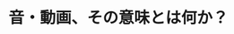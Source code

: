 ﻿---
title: "音・動画、その意味とは何か？"
category: "情報理工学院"
vol: "59"
interviewee: "古井・篠田 "
url: ""
tags: []
pdf: "59-3.pdf"
facephoto: ""
career: ""
preface: "音声や動画データの意味をコンピュータが認識し、分類できれば誰もが簡単に必要な情報にアクセスできるようになる。今回訪れた古井・篠田では音声に関する研究から動画像認識への応用まで様々な研究が成されている。"
---
